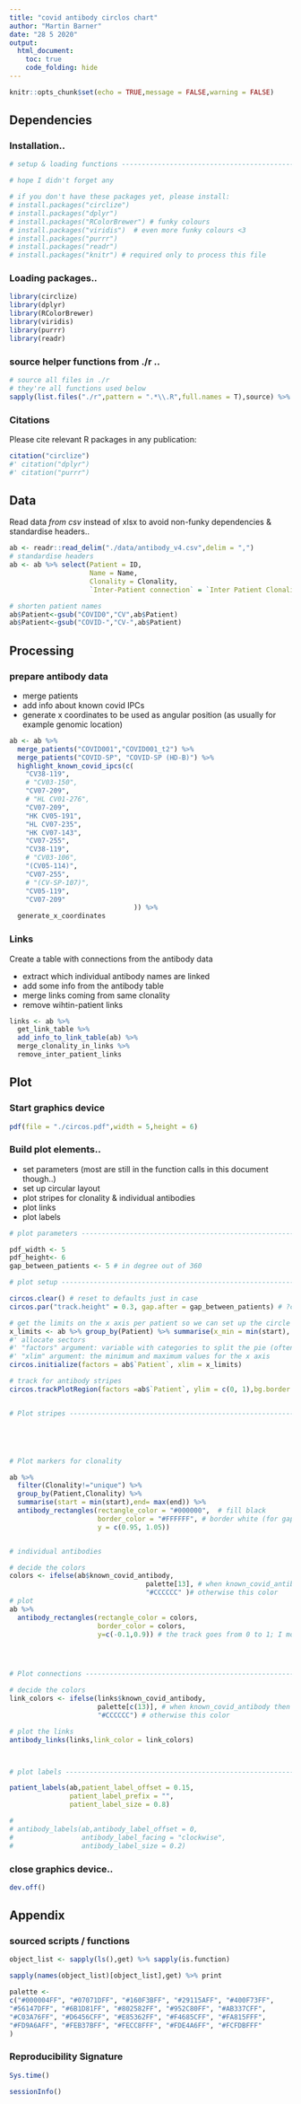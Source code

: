 ```yaml
---
title: "covid antibody circlos chart"
author: "Martin Barner"
date: "28 5 2020"
output:
  html_document:
    toc: true
    code_folding: hide
---
```


```r
knitr::opts_chunk$set(echo = TRUE,message = FALSE,warning = FALSE)
```

## Dependencies

### Installation..
```r

# setup & loading functions -----------------------------------------------

# hope I didn't forget any

# if you don't have these packages yet, please install:
# install.packages("circlize")
# install.packages("dplyr")
# install.packages("RColorBrewer") # funky colours
# install.packages("viridis")  # even more funky colours <3
# install.packages("purrr")
# install.packages("readr")
# install.packages("knitr") # required only to process this file

```

### Loading packages..
```r
library(circlize)
library(dplyr)
library(RColorBrewer)
library(viridis)
library(purrr)
library(readr)
```

### source helper functions from ./r ..

```r
# source all files in ./r
# they're all functions used below
sapply(list.files("./r",pattern = ".*\\.R",full.names = T),source) %>% invisible()
```

### Citations

Please cite relevant R packages in any publication:

```r
citation("circlize")
#' citation("dplyr")
#' citation("purrr")
```

## Data

Read data *from csv* instead of xlsx to avoid non-funky dependencies & standardise headers..
```r
ab <- readr::read_delim("./data/antibody_v4.csv",delim = ",")
# standardise headers
ab <- ab %>% select(Patient = ID,
                    Name = Name,
                    Clonality = Clonality,
                    `Inter-Patient connection` = `Inter Patient Clonality`)

# shorten patient names
ab$Patient<-gsub("COVID0","CV",ab$Patient)
ab$Patient<-gsub("COVID-","CV-",ab$Patient)
```

## Processing

### prepare antibody data

- merge patients
- add info about known covid IPCs
- generate x coordinates to be used as angular position (as usually for example genomic location)
```r
ab <- ab %>%
  merge_patients("COVID001","COVID001_t2") %>% 
  merge_patients("COVID-SP", "COVID-SP (HD-B)") %>%
  highlight_known_covid_ipcs(c(
    "CV38-119",
    # "CV03-150",
    "CV07-209",
    # "HL CV01-276",
    "CV07-209",
    "HK CV05-191",
    "HL CV07-235",
    "HK CV07-143",
    "CV07-255", 
    "CV38-119",
    # "CV03-106",
    "(CV05-114)",
    "CV07-255",
    # "(CV-SP-107)",
    "CV05-119",
    "CV07-209"
                               )) %>% 
  generate_x_coordinates 
```

### Links

Create a table with connections from the antibody data

- extract which individual antibody names are linked
- add some info from the antibody table
- merge links coming from same clonality
- remove wihtin-patient links

```r
links <- ab %>%
  get_link_table %>%  
  add_info_to_link_table(ab) %>% 
  merge_clonality_in_links %>% 
  remove_inter_patient_links
```


## Plot


### Start graphics device 
```r
pdf(file = "./circos.pdf",width = 5,height = 6)
```

### Build plot elements..

- set parameters (most are still in the function calls in this document though..)
- set up circular layout
- plot stripes for clonality & individual antibodies
- plot links
- plot labels

```r


# plot parameters --------------------------------------------------------------------

pdf_width <- 5
pdf_height<- 6
gap_between_patients <- 5 # in degree out of 360

# plot setup --------------------------------------------------------------------

circos.clear() # reset to defaults just in case
circos.par("track.height" = 0.3, gap.after = gap_between_patients) # ?circos.par : track.height: The default height of tracks. It is the percentage according to the radius of the unit circle. The height includes the top and bottom cell paddings but not the margins. convert_height can be used to set the height to an absolute unit.

# get the limits on the x axis per patient so we can set up the circle layout accordingly
x_limits <- ab %>% group_by(Patient) %>% summarise(x_min = min(start), x_max = max(end)) %>% select(-Patient)
#' allocate sectors
#' "factors" argument: variable with categories to split the pie (often chromosomes)
#' "xlim" argument: the minimum and maximum values for the x axis
circos.initialize(factors = ab$`Patient`, xlim = x_limits)

# track for antibody stripes
circos.trackPlotRegion(factors =ab$`Patient`, ylim = c(0, 1),bg.border = NA,track.margin = c(0,0))


# Plot stripes ---------------------------------------------------------





# Plot markers for clonality

ab %>% 
  filter(Clonality!="unique") %>% 
  group_by(Patient,Clonality) %>%
  summarise(start = min(start),end= max(end)) %>% 
  antibody_rectangles(rectangle_color = "#000000",  # fill black
                      border_color = "#FFFFFF", # border white (for gaps between the black stripes where clon groups touch)
                      y = c(0.95, 1.05))


# individual antibodies

# decide the colors
colors <- ifelse(ab$known_covid_antibody,
                                  palette[13], # when known_covid_antibody then this color
                                  "#CCCCCC" )# otherwise this color
# plot
ab %>% 
  antibody_rectangles(rectangle_color = colors,
                      border_color = colors,
                      y=c(-0.1,0.9)) # the track goes from 0 to 1; I move this down a notch so that the clonality peaks out and so there is no gap to the links because it looks cool




# Plot connections --------------------------------------------------------

# decide the colors
link_colors <- ifelse(links$known_covid_antibody,
                      palette[c(13)], # when known_covid_antibody then this color
                      "#CCCCCC") # otherwise this color 

# plot the links
antibody_links(links,link_color = link_colors)



# plot labels -------------------------------------------------------------

patient_labels(ab,patient_label_offset = 0.15,
               patient_label_prefix = "",
               patient_label_size = 0.8)

# 
# antibody_labels(ab,antibody_label_offset = 0,
#                 antibody_label_facing = "clockwise",
#                 antibody_label_size = 0.2)

```

### close graphics device..
```r
dev.off()
```


## Appendix

### sourced scripts / functions
```r


object_list <- sapply(ls(),get) %>% sapply(is.function)

sapply(names(object_list)[object_list],get) %>% print

palette <-
c("#000004FF", "#07071DFF", "#160F3BFF", "#29115AFF", "#400F73FF", 
"#56147DFF", "#6B1D81FF", "#802582FF", "#952C80FF", "#AB337CFF", 
"#C03A76FF", "#D6456CFF", "#E85362FF", "#F4685CFF", "#FA815FFF", 
"#FD9A6AFF", "#FEB37BFF", "#FECC8FFF", "#FDE4A6FF", "#FCFDBFFF"
)

```


### Reproducibility Signature
```r
Sys.time()
```
```r
sessionInfo()


```




